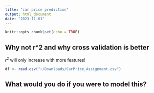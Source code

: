 ```yaml
---
title: "car price prediction"
output: html_document
date: "2023-11-01"
---
```


```r
knitr::opts_chunk$set(echo = TRUE)
```

## Why not r^2 and why cross validation is better

$r^2$ will only increase with more features!

```r
df <- read.csv("~/Downloads/CarPrice_Assignment.csv")


```


## What would you do if you were to model this?

```r

```


